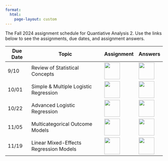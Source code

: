 ```yaml
---
format: 
  html:
    page-layout: custom
---
```

<div class="page-assignment">
The Fall 2024 assignment schedule for Quantiative Analysis 2. Use the links below to see the assignments, due dates, and assignment answers.

<table class="table-assignment">
<thead>
  <tr>
    <th class="tassign-date">Due Date</th>
    <th class="tassign-topic">Topic</th>
    <th class="tassign-content">Assignment</th>
    <th class="tassign-content">Answers</th>
  </tr>
</thead>
<tbody>
  <tr>
    <td class="tassign-date">9/10</td>
    <td class="tassign-topic">Review of Statistical Concepts</td>
    <td class="tassign-content"><a href="assignments/01-assignment-page.html"><img src="assets/assignment-icon-1.png" width="50" height="54"></a></td>
    <td class="tassign-content"><a href="assignments/01-assignment-answers.html"><img src="assets/lecture-icon-1.png" width="50" height="54"></a></td>
  </tr>
  <tr>
    <td class="tassign-date">10/01</td>
    <td class="tassign-topic">Simple & Multiple Logistic Regression</td>
    <td class="tassign-content"><a href="assignments/02-assignment-page.html"><img src="assets/assignment-icon-1.png" width="50" height="54"></a></td>
    <td class="tassign-content"><a href="assignments/02-assignment-answers.html"><img src="assets/lecture-icon-1.png" width="50" height="54"></a></td>
  </tr>
    <tr>
    <td class="tassign-date">10/22</td>
    <td class="tassign-topic">Advanced Logistic Regression</td>
    <td class="tassign-content"><a href="assignments/03-assignment-page.html"><img src="assets/assignment-icon-1.png" width="50" height="54"></a></td>
    <td class="tassign-content"><a href="assignments/03-assignment-answers.html"><img src="assets/lecture-icon-1.png" width="50" height="54"></a></td>
  </tr>
    <tr>
    <td class="tassign-date">11/05</td>
    <td class="tassign-topic">Multicategorical Outcome Models</td>
    <td class="tassign-content"><a href="assignments/04-assignment-page.html"><img src="assets/assignment-icon-1.png" width="50" height="54"></a></td>
    <td class="tassign-content"><a href="assignments/04-assignment-answers.html"><img src="assets/lecture-icon-1.png" width="50" height="54"></a></td>
  </tr>
    <tr>
    <td class="tassign-date">11/19</td>
    <td class="tassign-topic">Linear Mixed-Effects Regression Models</td>
    <td class="tassign-content"><a href="assignments/05-assignment-page.html"><img src="assets/assignment-icon-1.png" width="50" height="54"></a></td>
    <td class="tassign-content"><a href="assignments/05-assignment-answers.html"><img src="assets/lecture-icon-1.png" width="50" height="54"></a></td>
  </tr>
</tbody>
</table>

</div>